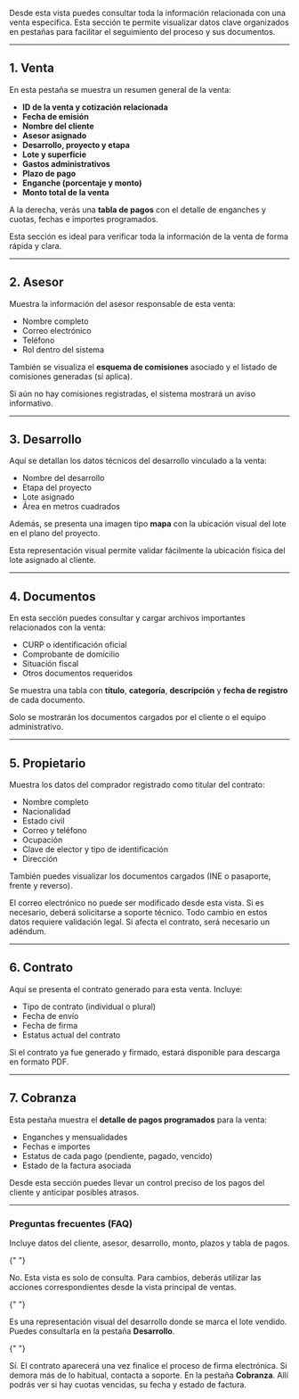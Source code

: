 Desde esta vista puedes consultar toda la información relacionada con una venta específica. Esta sección te permite visualizar datos clave organizados en pestañas para facilitar el seguimiento del proceso y sus documentos.

---

## 1. Venta

En esta pestaña se muestra un resumen general de la venta:

- **ID de la venta y cotización relacionada**
- **Fecha de emisión**
- **Nombre del cliente**
- **Asesor asignado**
- **Desarrollo, proyecto y etapa**
- **Lote y superficie**
- **Gastos administrativos**
- **Plazo de pago**
- **Enganche (porcentaje y monto)**
- **Monto total de la venta**

A la derecha, verás una **tabla de pagos** con el detalle de enganches y cuotas, fechas e importes programados.

<Card>
  Esta sección es ideal para verificar toda la información de la venta de forma
  rápida y clara.
</Card>

---

## 2. Asesor

Muestra la información del asesor responsable de esta venta:

- Nombre completo
- Correo electrónico
- Teléfono
- Rol dentro del sistema

También se visualiza el **esquema de comisiones** asociado y el listado de comisiones generadas (si aplica).

<Info>
  Si aún no hay comisiones registradas, el sistema mostrará un aviso
  informativo.
</Info>

---

## 3. Desarrollo

Aquí se detallan los datos técnicos del desarrollo vinculado a la venta:

- Nombre del desarrollo
- Etapa del proyecto
- Lote asignado
- Área en metros cuadrados

Además, se presenta una imagen tipo **mapa** con la ubicación visual del lote en el plano del proyecto.

<Note>
  Esta representación visual permite validar fácilmente la ubicación física del
  lote asignado al cliente.
</Note>

---

## 4. Documentos

En esta sección puedes consultar y cargar archivos importantes relacionados con la venta:

- CURP o identificación oficial
- Comprobante de domicilio
- Situación fiscal
- Otros documentos requeridos

Se muestra una tabla con **título**, **categoría**, **descripción** y **fecha de registro** de cada documento.

<Check>
  Solo se mostrarán los documentos cargados por el cliente o el equipo
  administrativo.
</Check>

---

## 5. Propietario

Muestra los datos del comprador registrado como titular del contrato:

- Nombre completo
- Nacionalidad
- Estado civil
- Correo y teléfono
- Ocupación
- Clave de elector y tipo de identificación
- Dirección

También puedes visualizar los documentos cargados (INE o pasaporte, frente y reverso).

<Info>
  El correo electrónico no puede ser modificado desde esta vista. Si es
  necesario, deberá solicitarse a soporte técnico.
</Info>

<Note>
  Todo cambio en estos datos requiere validación legal. Si afecta el contrato,
  será necesario un adéndum.
</Note>

---

## 6. Contrato

Aquí se presenta el contrato generado para esta venta. Incluye:

- Tipo de contrato (individual o plural)
- Fecha de envío
- Fecha de firma
- Estatus actual del contrato

Si el contrato ya fue generado y firmado, estará disponible para descarga en formato PDF.

---

## 7. Cobranza

Esta pestaña muestra el **detalle de pagos programados** para la venta:

- Enganches y mensualidades
- Fechas e importes
- Estatus de cada pago (pendiente, pagado, vencido)
- Estado de la factura asociada

<Card>
  Desde esta sección puedes llevar un control preciso de los pagos del cliente y
  anticipar posibles atrasos.
</Card>

---

### Preguntas frecuentes (FAQ)

<AccordionGroup type="multiple">
  <Accordion title="¿Qué incluye el resumen de venta?">
    Incluye datos del cliente, asesor, desarrollo, monto, plazos y tabla de pagos.
  </Accordion>

{" "}

<Accordion title="¿Puedo editar estos datos?">
  No. Esta vista es solo de consulta. Para cambios, deberás utilizar las
  acciones correspondientes desde la vista principal de ventas.
</Accordion>

{" "}

<Accordion title="¿Dónde veo la ubicación del lote?">
  Es una representación visual del desarrollo donde se marca el lote vendido.
  Puedes consultarla en la pestaña <strong>Desarrollo</strong>.
</Accordion>

{" "}

<Accordion title="¿Qué sucede si el contrato aún no aparece?">
  Sí. El contrato aparecerá una vez finalice el proceso de firma electrónica. Si
  demora más de lo habitual, contacta a soporte.
</Accordion>

  <Accordion title="¿Puedo consultar pagos vencidos aquí?">
    En la pestaña <strong>Cobranza</strong>. Allí podrás ver si hay cuotas vencidas, su fecha y estado de factura.
  </Accordion>
</AccordionGroup>
